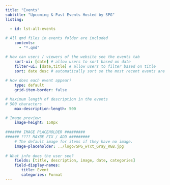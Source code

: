 ```yaml
---
title: "Events"
subtitle: "Upcoming & Past Events Hosted by SPG"
listing:

  - id: lst-all-events
  
# All qmd files in events folder are included
    contents:
      - "*.qmd"

# How can users / viewers of the website see the events tab    
    sort-ui: [date] # allow users to sort based on date
    filter-ui: [date,title] # allow users to filter based on title
    sort: date desc # automatically sort so the most recent events are up-top
  
# How does each event appear?     
    type: default
    grid-item-border: false

# Maximum length of description in the events 
# 500 characters
    max-description-length: 500

# Image preview:
    image-height: 150px
    
####### IMAGE PLACEHOLDER #########
###### ???? MAYBE FIX / ADD #########
    # The default image for items if they have no image.
    image-placeholder: ../logo/SPG_wTxt_Gray_RGB.jpg
    
# What info does the user see? 
    fields: [title, description, image, date, categories]
    field-display-names:
       title: Event
       categories: Format
---
```


::: {#lst-all-events}

:::

